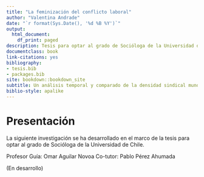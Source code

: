 ```yaml
--- 
title: "La feminización del conflicto laboral"
author: "Valentina Andrade"
date: "`r format(Sys.Date(), '%d %B %Y')`"
output:
  html_document:
    df_print: paged
description: Tesis para optar al grado de Socióloga de la Universidad de Chile
documentclass: book
link-citations: yes
bibliography:
- tesis.bib
- packages.bib
site: bookdown::bookdown_site
subtitle: Un análisis temporal y comparado de la densidad sindical mundial
biblio-style: apalike
---
```


# Presentación {-}

La siguiente investigación se ha desarrollado en el marco de la tesis para optar al grado de Socióloga de la Universidad de Chile. 


Profesor Guía: Omar Aguilar Novoa
Co-tutor: Pablo Pérez Ahumada


(En desarrollo)
